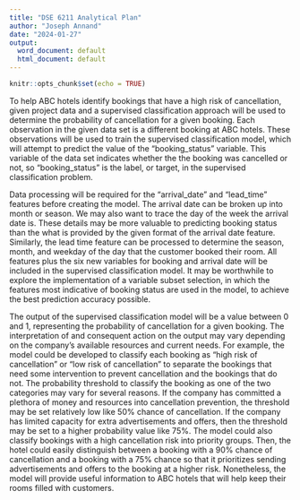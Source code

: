 ```yaml
---
title: "DSE 6211 Analytical Plan"
author: "Joseph Annand"
date: "2024-01-27"
output:
  word_document: default
  html_document: default
---
```


```r
knitr::opts_chunk$set(echo = TRUE)
```


To help ABC hotels identify bookings that have a high risk of cancellation, given project data and a supervised classification approach will be used to determine the probability of cancellation for a given booking. Each observation in the given data set is a different booking at ABC hotels. These observations will be used to train the supervised classification model, which will attempt to predict the value of the "booking_status" variable. This variable of the data set indicates whether the the booking was cancelled or not, so "booking_status" is the label, or target, in the supervised classification problem.


Data processing will be required for the "arrival_date" and "lead_time" features before creating the model. The arrival date can be broken up into month or season. We may also want to trace the day of the week the arrival date is. These details may be more valuable to predicting booking status than the what is provided by the given format of the arrival date feature. Similarly, the lead time feature can be processed to determine the season, month, and weekday of the day that the customer booked their room. All features plus the six new variables for booking and arrival date will be included in the supervised classification model. It may be worthwhile to explore the implementation of a variable subset selection, in which the features most indicative of booking status are used in the model, to achieve the best prediction accuracy possible.


The output of the supervised classification model will be a value between 0 and 1, representing the probability of cancellation for a given booking. The interpretation of and consequent action on the output may vary depending on the company's available resources and current needs. For example, the model could be developed to classify each booking as "high risk of cancellation" or "low risk of cancellation" to separate the bookings that need some intervention to prevent cancellation and the bookings that do not. The probability threshold to classify the booking as one of the two categories may vary for several reasons. If the company has committed a plethora of money and resources into cancellation prevention, the threshold may be set relatively low like 50% chance of cancellation. If the company has limited capacity for extra advertisements and offers, then the threshold may be set to a higher probability value like 75%. The model could also classify bookings with a high cancellation risk into priority groups. Then, the hotel could easily distinguish between a booking with a 90% chance of cancellation and a booking with a 75% chance so that it prioritizes sending advertisements and offers to the booking at a higher risk. Nonetheless, the model will provide useful information to ABC hotels that will help keep their rooms filled with customers.
